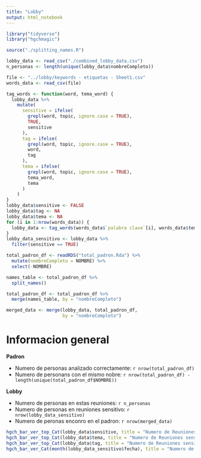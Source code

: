 ```yaml
---
title: "Lobby"
output: html_notebook
---
```


```r
library("tidyverse")
library("hgchmagic")

source("./splitting_names.R")
```

```r
lobby_data <- read_csv("./combined_lobby_data.csv")
n_personas <- length(unique(lobby_data$nombreCompleto))  
```

```r
file <- "../lobby/keywords - etiquetas - Sheet1.csv"
words_data <- read_csv(file)
```

```r
tag_words <- function(word, tema_word) {
  lobby_data %>%
    mutate(
      sensitive = ifelse(
        grepl(word, topic, ignore.case = TRUE),
        TRUE,
        sensitive
      ),
      tag = ifelse(
        grepl(word, topic, ignore.case = TRUE), 
        word, 
        tag
      ),
      tema = ifelse(
        grepl(word, topic, ignore.case = TRUE), 
        tema_word, 
        tema
      )
    )
} 
lobby_data$sensitive <- FALSE
lobby_data$tag <- NA
lobby_data$tema <- NA
for (i in 1:nrow(words_data)) {
  lobby_data <- tag_words(words_data$`palabra clave`[i], words_data$tema[i])
}
lobby_data_sensitivo <- lobby_data %>%
  filter(sensitive == TRUE)
```

```r
total_padron_df <- readRDS("total_padron.Rda") %>%
  mutate(nombreCompleto = NOMBRE) %>%
  select(-NOMBRE)
```

```r
names_table <- total_padron_df %>%
  split_names()

total_padron_df <- total_padron_df %>%
  merge(names_table, by = "nombreCompleto")
```


```r
merged_data <- merge(lobby_data, total_padron_df, 
                     by = "nombreCompleto")
```

# Informacion general

**Padron**

- Numero de personas analizado correctamente: `r nrow(total_padron_df)`
- Numero de personans con el mismo nobre: `r nrow(total_padron_df) - length(unique(total_padron_df$NOMBRE))`

**Lobby**

- Numero de personas en estas reuniones: `r n_personas`
- Numero de personas en reuniones sensitivo: `r nrow(lobby_data_sensitivo)`
- Numero de peronas enconro en el padron: `r nrow(merged_data)`

```r
hgch_bar_ver_top_Cat(lobby_data$sensitive, title = "Numero de Reuniones sensitivo")
hgch_bar_ver_top_Cat(lobby_data$tema, title = "Numero de Reuniones sensitivo por tema")
hgch_bar_ver_top_Cat(lobby_data$tag, title = "Numero de Reuniones sensitivo por palabra", topn = 10)
hgch_bar_ver_Cat(month(lobby_data_sensitivo$fecha), title = "Numero de Reuniones sensitivo por mes")
```
